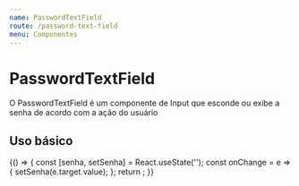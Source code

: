```yaml
---
name: PasswordTextField
route: /password-text-field
menu: Componentes
---
```



# PasswordTextField

O PasswordTextField é um componente de Input que esconde ou exibe a senha de acordo com a ação do usuário

<Props of={PasswordTextField} />

## Uso básico

<Playground>
  {() => {
    const [senha, setSenha] = React.useState('');
    const onChange = e => {
      setSenha(e.target.value);
    };
    return <PasswordTextField onChange={onChange} value={senha} />;
  }}
</Playground>
